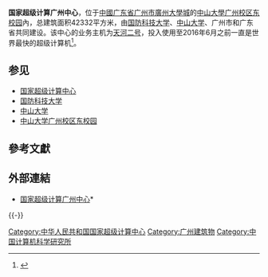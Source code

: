 {{coord|23|04|23.28|N|113|23|19.45|E|region:CN_type:landmark|display=title}}
{{Infobox laboratory
| name             =  国家超级计算广州中心
| native_name      = 
| logo             = National Supercomputer Center in Guangzhou Logo.png
| logo_size        = 250px
| image            = National Supercomputer Center in Guangzhou.jpg
| caption          = 国家超级计算广州中心大楼
| latin_name       = 
| motto            = 
| established      =  {{start date|2014}}
| type             =  多計劃
| budget           =  $400百萬
| debt             = 
| research_field   = 
| president        = 
| vice-president   = 
| dean             = 
| director         =  <!--or: | directors = -->
| head_label       = 
| head             = 
| faculty          = 
| staff            = 
| students         = 
| alumni           = 
| address          =  [[中山大学广州校区东校园|中山大学广州校区东校园]]内
| city             =  [[广州市|广州市]][[番禺区|番禺区]]
| province         =  [[广东省|广东省]]
| country          =  {{CHN}}
| coor             =  <!--{{coord|LAT|LON|type:landmark|display=inline,title}}-->
| zipcode          = 
| campus           = {{convert|42332|m2|sqft}}
| operating_agency = [[广东省人民政府|广东省人民政府]]、[[中山大学|中山大学]]、[[国防科技大学|国防科技大学]]
| nobel_laureates  =  <!--Number and/or names of Nobel laureates associated with the laboratory/institute-->
| website          =  {{URL|www.nscc-gz.cn}} 
}}

'''国家超级计算广州中心'''，位于[[中國|中國]][[广东省|广东省]][[广州市|广州市]][[廣州大學城|廣州大學城]]的[[中山大學|中山大學]][[中山大学广州校区东校园|广州校区东校园]]內，总建筑面积42332平方米，由[[国防科技大学|国防科技大学]]、[[中山大学|中山大学]]、广州市和广东省共同建设。该中心的业务主机为[[天河二号|天河二号]]，投入使用至2016年6月之前一直是世界最快的超级计算机<ref>{{Cite web |url=http://www.top500.org/lists/2015/11/ |title=存档副本 |accessdate=2015-12-03 |archive-date=2019-04-19 |archive-url=https://web.archive.org/web/20190419035629/https://www.top500.org/lists/2015/11/ |dead-url=yes }}</ref>。

==参见==
*[[国家超级计算中心|国家超级计算中心]]
*[[国防科技大学|国防科技大学]]
*[[中山大学|中山大学]]
*[[中山大学广州校区东校园|中山大学广州校区东校园]]

== 參考文獻 ==
{{Reflist}}

==外部連結==
* {{zh-cn}}[http://www.nscc-gz.cn/ 国家超级计算广州中心]*{{Wayback|url=http://www.nscc-gz.cn/ |date=20150717125700 }}

{{-}}
{{中国国家超级计算中心}}
{{中山大学}}
{{Chinese building-stub}}

[[Category:中华人民共和国国家超级计算中心|Category:中华人民共和国国家超级计算中心]]
[[Category:广州建筑物|Category:广州建筑物]]
[[Category:中国计算机科学研究所|Category:中国计算机科学研究所]]